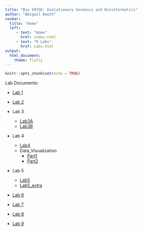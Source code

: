 ```yaml
---
title: "Bio 597GE: Evolutionary Genomics and Bioinformatics"
author: "Abigail Booth"
navbar:
  title: "Home"
  left:
     - text: "Home"
       href: index.html
     - text: "R Labs"
       href: Labs.html
output: 
  html_document:
    theme: flatly
---
```


```r
knitr::opts_chunk$set(echo = TRUE)
```

Lab Documents:

* [Lab 1](lab1_AbigailBooth.html)

* [Lab 2](lab2_alb.html)

* Lab 3
  + [Lab3A](lab3A_alb.html)
  + [Lab3B](lab3B_alb.html)
  
* Lab 4
  + [Lab4](lab4_alb.html)
  + Data_Visualization
    + [Part1](lab4A_alb.html)
    + [Part2](lab5A_alb.html)
    
* Lab 5
  + [Lab5](lab5_alb.html)
  + [Lab5_extra](lab5_extra.html)
  
* [Lab 6](lab6_alb.html)
  
* [Lab 7](lab7_alb.html)
  
* [Lab 8](lab8_alb.html)

* [Lab 9](lab9.html)
  
